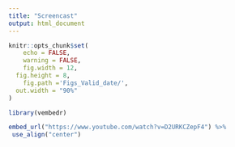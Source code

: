```yaml
---
title: "Screencast"
output: html_document
---
```


```r
knitr::opts_chunk$set(
	echo = FALSE,
	warning = FALSE,
	fig.width = 12, 
  fig.height = 8,
	fig.path ='Figs_Valid_date/',
  out.width = "90%"
)
```


```r
library(vembedr)

embed_url("https://www.youtube.com/watch?v=D2URKCZepF4") %>%
 use_align("center")

```

